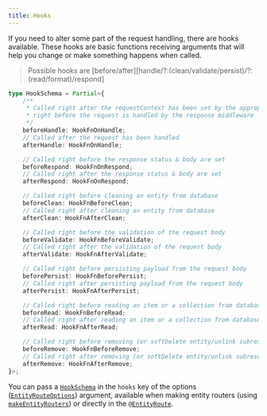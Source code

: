 ```yaml
---
title: Hooks
---
```


If you need to alter some part of the request handling, there are hooks available. These hooks are basic functions
receiving arguments that will help you change or make something happens when called.

> Possible hooks are [before/after][handle/?:(clean/validate/persist)/?:(read/format)/respond]

```typescript
type HookSchema = Partial<{
    /**
     * Called right after the requestContext has been set by the appropriate middleware &
     * right before the request is handled by the response middleware
     */
    beforeHandle: HookFnOnHandle;
    // Called after the request has been handled
    afterHandle: HookFnOnHandle;

    // Called right before the response status & body are set
    beforeRespond: HookFnOnRespond;
    // Called right after the response status & body are set
    afterRespond: HookFnOnRespond;

    // Called right before cleaning an entity from database
    beforeClean: HookFnBeforeClean;
    // Called right after cleaning an entity from database
    afterClean: HookFnAfterClean;

    // Called right before the validation of the request body
    beforeValidate: HookFnBeforeValidate;
    // Called right after the validation of the request body
    afterValidate: HookFnAfterValidate;

    // Called right before persisting payload from the request body
    beforePersist: HookFnBeforePersist;
    // Called right after persisting payload from the request body
    afterPersist: HookFnAfterPersist;

    // Called right before reading an item or a collection from database
    beforeRead: HookFnBeforeRead;
    // Called right after reading an item or a collection from database
    afterRead: HookFnAfterRead;

    // Called right before removing (or softDelete entity/unlink subresource) an entity from database
    beforeRemove: HookFnBeforeRemove;
    // Called right after removing (or softDelete entity/unlink subresource) an entity from database
    afterRemove: HookFnAfterRemove;
}>;
```

You can pass a [`HookSchema`](/definitions#hookschema) in the `hooks` key of the options
([`EntityRouteOptions`](/definitions/definitions#entityrouteoptions)) argument, available when making entity routers
(using [`makeEntityRouters`](/definitions#makeentityrouters)) or directly in the
[`@EntityRoute`](/definitions/definitions#entityroute).
